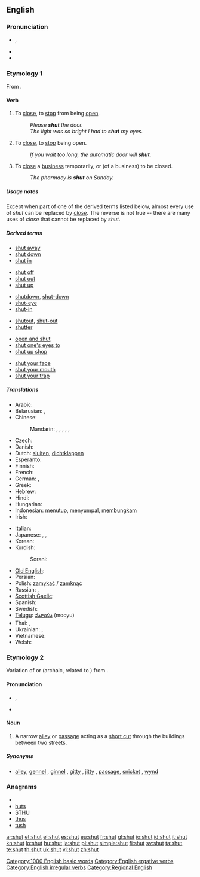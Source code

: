==English==

===Pronunciation===
* {{IPA|/ʃʌt/}}, {{SAMPA|/SVt/}}
* {{audio|en-us-shut.ogg|Audio (US)}}
* {{rhymes|ʌt}}

===Etymology 1===
From {{etyl|ang}} {{term|scyttan|lang=ang}}.

====Verb====
{{en-verb|shuts|shutting|shut|shut}}

# {{transitive}} To [[close]], to [[stop]] from being [[open]].
#: ''Please '''shut''' the door.''
#: ''The light was so bright I had to '''shut''' my eyes.''
# {{intransitive}} To [[close]], to [[stop]] being open.
#: ''If you wait too long, the automatic door will '''shut'''.''
# {{transitive|or|intransitive|especially|British}} To [[close]] a [[business]] temporarily, or (of a business) to be closed.
#: ''The pharmacy is '''shut''' on Sunday.''

=====Usage notes=====
Except when part of one of the derived terms listed below, almost every use of ''shut'' can be replaced by ''[[close]]''.  The reverse is not true -- there are many uses of ''close'' that cannot be replaced by ''shut''.

=====Derived terms=====
{{rel-top|phrasal verbs derived from shut}}
* [[shut away]]
* [[shut down]]
* [[shut in]]
{{rel-mid}}
* [[shut off]]
* [[shut out]]
* [[shut up]]
{{rel-bottom}}

{{rel-top|single words and compounds derived from shut}}
* [[shutdown]], [[shut-down]]
* [[shut-eye]]
* [[shut-in]]
{{rel-mid}}
* [[shutout]], [[shut-out]]
* [[shutter]]
{{rel-bottom}}

{{rel-top|idioms derived from shut}}
* [[open and shut]]
* [[shut one's eyes to]]
* [[shut up shop]]
{{rel-mid}}
* [[shut your face]]
* [[shut your mouth]]
* [[shut your trap]]
{{rel-bottom}}

=====Translations=====
{{trans-top|to close}}
* Arabic: {{t|ar|أغلق|tr='ághlaqa}}
* Belarusian: {{t|be|зачыняць|tr=začynjác'|xs=Belarusian}},  {{t|be|зачыніць|tr=začyníc'|xs=Belarusian}}
* Chinese:
*: Mandarin: {{t-|cmn|關|sc=Hani}},  {{t-|cmn|关|tr=guān|sc=Hani}},  {{t-|cmn|閉|sc=Hani}},  {{t-|cmn|闭|tr=bì|sc=Hani}},  {{t|cmn|關閉|sc=Hani}},  {{t|cmn|关闭|tr=guānbì|sc=Hani}}
* Czech: {{t-|cs|zavřít}}
* Danish: {{t-|da|lukke}}
* Dutch: [[sluiten]], [[dichtklappen]]
* Esperanto: {{t+|eo|fermi|xs=Esperanto}}
* Finnish: {{t+|fi|sulkea}}
* French: {{t+|fr|fermer}}
* German: {{t+|de|schließen}},  {{t+|de|zumachen}}
* Greek: {{t+|el|κλείνω|tr=kleino}}
* Hebrew: {{t-|he|סגר|tr=sagar}}
* Hindi: {{t|hi|बंद करना|tr=band karnā|xs=Hindi}}
* Hungarian: {{t-|hu|becsuk}}
* Indonesian: [[tutup|menutup]], [[sumpal|menyumpal]], [[bungkam|membungkam]]
* Irish: {{t-|ga|dún|xs=Irish}}
{{trans-mid}}
* Italian: {{t+|it|chiudere}}
* Japanese: {{t+|ja|閉める|tr=しめる, shimeru}} {{qualifier|transitive}}, {{t-|ja|閉まる|tr=しまる, shimaru}} {{qualifier|intransitive}}, {{t|ja|閉じる |tr=とじる, tojiru}} {{qualifier|transitive}}
* Korean: {{t+|ko|닫다|tr=datda|sc=Hang}}
* Kurdish:
*: Sorani: {{t|ku|داخستن|tr=daxistin|sc=ku-Arab}}
* [[Old English]]: {{t-|ang|scyttan|xs=Old English}}
* Persian: {{t+|fa|بستن|tr=bastan|xs=Persian}}
* Polish: [[zamykać]] / [[zamknąć]]
* Russian: {{t+|ru|закрывать|tr=zakryvát'}} {{impf}}, {{t+|ru|закрыть|tr=zakrýt'}} {{pf}}
* [[Scottish Gaelic]]: {{t-|gd|dùin|xs=Scottish Gaelic}}
* Spanish: {{t+|es|cerrar}}
* Swedish: {{t+|sv|stänga}}
* [[Telugu]]: [[మూయు]] (mooyu)
* Thai: {{t|th|งับ|tr=ngáp}},  {{t|th|หุบ|tr=hùp}}
* Ukrainian: {{t|uk|зачиняти|tr=začynjáty|xs=Ukrainian}},  {{t-|uk|зачинити|tr=začynýty|xs=Ukrainian}}
* Vietnamese: {{t|vi|đóng|xs=Vietnamese}}
* Welsh: {{t-|cy|cau|xs=Welsh}}
{{trans-bottom}}

===Etymology 2===
Variation of {{term|chute}} or {{term|shute}} (archaic, related to {{term|shoot}}) from {{etyl|ang}} {{term|sceotan|scēotan|lang=ang}}.

====Pronunciation====
* {{IPA|/ʃʌt/}}, {{SAMPA|/SVt/}}
* {{rhymes|ʌt}}

====Noun====
{{en-noun}}

# {{British|Shropshire|_|dialect}} A narrow [[alleyway|alley]] or [[passageway|passage]] acting as a [[short cut]] through the buildings between two streets.

=====Synonyms=====
* {{sense|alleyway}} [[alley]], [[gennel]] {{qualifier|Northern Ireland}}, [[ginnel]] {{qualifier|Yorkshire and Lancashire}}, [[gitty]] {{qualifier|East Midlands}}, [[jitty]] {{qualifier|Midlands}}, [[passage]], [[snicket]] {{qualifier|Northern England}}, [[wynd]] {{qualifier|Scotland}}

===Anagrams===
* {{alphagram|hstu}}
* [[huts#English|huts]]
* [[STHU#English|STHU]]
* [[thus#English|thus]]
* [[tush#English|tush]]

[[Category:1000 English basic words]]
[[Category:English ergative verbs]]
[[Category:English irregular verbs]]
[[Category:Regional English]]

[[ar:shut]]
[[et:shut]]
[[el:shut]]
[[es:shut]]
[[eu:shut]]
[[fr:shut]]
[[gl:shut]]
[[io:shut]]
[[id:shut]]
[[it:shut]]
[[kn:shut]]
[[lo:shut]]
[[hu:shut]]
[[ja:shut]]
[[pl:shut]]
[[simple:shut]]
[[fi:shut]]
[[sv:shut]]
[[ta:shut]]
[[te:shut]]
[[th:shut]]
[[uk:shut]]
[[vi:shut]]
[[zh:shut]]
